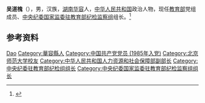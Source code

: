 '''吴道槐'''（{{bd|1963年|12月|}}），男，汉族，[[湖南|湖南]][[华容县|华容]]人，[[中华人民共和国|中华人民共和国]]政治人物，现任[[中华人民共和国教育部|教育部]]党组成员、[[中央纪委国家监委驻教育部纪检监察组|中央纪委国家监委驻教育部纪检监察组]]组长。<ref>{{Cite web|title=吴道槐：教育部党组成员、中央纪委国家监委驻教育部纪检监察组组长|url=http://www.moe.gov.cn/jyb_zzjg/moe_187/jybld_dh/|accessdate=2021-02-02|work=中华人民共和国教育部|archive-date=2020-09-16|archive-url=https://web.archive.org/web/20200916221328/http://www.moe.gov.cn/jyb_zzjg/moe_187/jybld_dh/|dead-url=no}}</ref>

== 参考资料 ==
{{reflist}}

{{Authority control}}
{{DEFAULTSORT:Wu吴}}
[[Category:吴姓|Dao]]
[[Category:華容縣人|Category:華容縣人]]
[[Category:中国共产党党员_(1985年入党)|Category:中国共产党党员 (1985年入党)]]
[[Category:北京师范大学校友|Category:北京师范大学校友]]
[[Category:中华人民共和国人力资源和社会保障部副部长|Category:中华人民共和国人力资源和社会保障部副部长]]
[[Category:中央纪委驻教育部纪检组组长|Category:中央纪委驻教育部纪检组组长]]
[[Category:中央纪委国家监委驻教育部纪检监察组组长|Category:中央纪委国家监委驻教育部纪检监察组组长]]

{{中国人物小作品}}